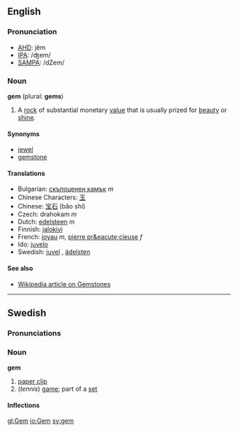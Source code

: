 ==English==

===Pronunciation===
* [[AHD]]: jĕm
* [[IPA]]: /ʤem/
* [[SAMPA]]: /dZem/

===Noun===
{{wikipediapar|gemstone}}
'''gem''' (plural: '''gems''')
#A [[rock]] of substantial monetary [[value]] that is usually prized for [[beauty]] or [[shine]].

====Synonyms====
*[[jewel]]
*[[gemstone]]

====Translations====

*Bulgarian: [[скъпоценен камък]] ''m''
*Chinese Characters: [[玉]]
*Chinese: [[宝石]] (bǎo shí)
*Czech: drahokam  ''m''
*Dutch: [[edelsteen]] ''m''
*Finnish: [[jalokivi]]
*French: [[joyau]] ''m'', [[pierre pr&eacute;cieuse]] ''f''
*Ido: [[juvelo]]
*Swedish: [[juvel]] {{c}}, [[ädelsten]] {{c}}

====See also====
*[[w:gemstone|Wikipedia article on Gemstones]]

----
==Swedish==
===Pronunciations===
{{IPA|/geːm/}}

===Noun===
'''gem'''

#[[paper clip]]
#(''tennis'') [[game]]; part of a [[set]]

====Inflections====
{{sv-noun|gender=Neuter|gem|gemet|gem|gemen|gems|gemets|gems|gemens}}



[[gl:Gem]]
[[io:Gem]]
[[sv:gem]]